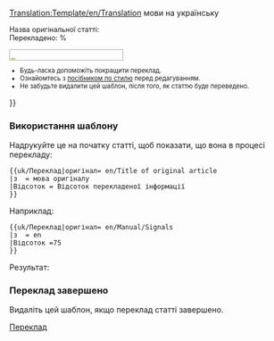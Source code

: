 <noinclude>[[Translation:Template/en/Translation]]</noinclude>{{en/Ambox| type  = style
| image = en/Translation.png
| text  = <strong>Ця стаття перекладається з {{#switch:{{{з|}}}
  | ca = каталанської
  | cs = чеської
  | de = німецької
  | el = грецької
  | es = іспанської
  | fi = фінської
  | fr = французької
  | gd = гельської
  | hr = хорватської
  | hu = угорської
  | it = італійської
  | ko = корейської
  | lb = люксембурзької
  | nl = голландської
  | no = норвежської
  | pl = польської
  | pt = португальскої
  | ro = румунської
  | sk = словацької
  | sl = словенської
  | sr = сербської
  | tr = турецької
  | vi = вʼєтнамської
  | zh = китайської
  | ja = японської
  | #default = англійської
}} мови на українську</strong>
<div style="font-size: 90%">
Назва оригінальної статті: <includeonly>[[{{{оригінал}}}|{{{оригінал}}}]]</includeonly><noinclude>{{{origin}}}</noinclude><br/>Перекладено: {{{Відсоток|0}}}%</div>
<div style="width:200px; text-align:Left; border:1px solid #aaa; padding:1px; overflow:hidden;"><span style="width:{{#expr: ({{{Відсоток|0}}}/100) * 100}}%; height:2px; background:#7fff00; float:left;">&nbsp;</span><span style="width:{{#expr: 100 - ({{{Відсоток|0}}}/100) * 100}}%; height:2px; background:#ff7f50; float:left;">&nbsp;</span></div><div style="font-size: 80%">
*Будь-ласка допоможіть покращити переклад.
*Ознайомтесь з [[uk/Wiki/Посібник по стилю|посібником по стилю]] перед редагуванням.
*Не забудьте видалити цей шаблон, після того, як статтю буде переведено.
</div>
}}

=== Використання шаблону ===
Надрукуйте це на початку статті, щоб показати, що вона в процесі перекладу:
<pre>
{{uk/Переклад|оригінал= en/Title of original article
|з  = мова оригіналу
|Відсоток = Відсоток перекладеної інформації
}}
</pre>
Наприклад:
<pre>
{{uk/Переклад|оригінал= en/Manual/Signals
|з  = en
|Відсоток =75
}}
</pre>
Результат:
{{uk/Переклад|оригінал= en/Manual/Signals
|з  = en
|Відсоток =75
}}

=== Переклад завершено===
Видаліть цей шаблон, якщо переклад статті завершено.
[[Category:uk/Message boxes|Переклад]]